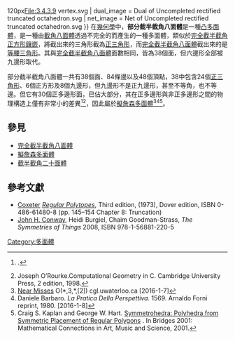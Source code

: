 {{Polyhedronbox
| name = 部分截半截角八面體
| polyhedron = 部分截半截角八面體
| imagename =Uncompleted rectified truncated octahedron.svg
| rotating = Uncompleted rectified truncated octahedron.gif
| rinfo = (點選檢視旋轉模型)
| Type = [[擬詹森多面體|擬詹森多面體]]
| Face = 38
| Edge = 84
| Vertice = 48
| Vertice_type = 3.9.9<br>3.4.3.9
| Schläfli = (r)t{3,4}
| Face_configuration = 24 [[正三角形|{ }∨()]] [[正三角形|正三角]]<BR>6 [[正方形|{4}]] [[正方形|正方形]]<BR>8 [[九邊形|{6}]] [[點對稱|對稱]][[九邊形|九邊形]]
| Conway = (a)tO
| Symmetry_group = ''O''<sub>''h''</sub>, [4,3], (*432) order 48
| Rotation_group = O, [4,3]<sup>+</sup>, (432), order 24
| Properties = 凸
| dual = 會合半截角八面體
| 3d_image = Uncompleted rectified truncated octahedron.svg
| vfigimage = 3.9.9 vertex.svg{{!}}120px{{LinkSymbol|)(}}File:3.4.3.9 vertex.svg
| dual_image = Dual of Uncompleted rectified truncated octahedron.svg
| net_image = Net of Uncompleted rectified truncated octahedron.svg
}}
在[[幾何學|幾何學]]中，'''部分截半截角八面體'''是一種[[凸多面體|凸多面體]]，是一種由[[截角八面體|截角八面體]]透過不完全的{{link-en|截半變換|Rectification_(geometry)}}而產生的一種多面體，類似於[[截半截角八面體|完全截半截角正方形鑲嵌]]，將截出來的三角形截為[[正三角形|正三角形]]，而[[截半截角八面體|完全截半截角八面體]]截出來的是[[等腰三角形|等腰三角形]]。其與[[截半截角八面體|完全截半截角八面體]]面數相同，皆為38個面，但六邊形全部被九邊形取代。

部分截半截角八面體一共有38個面、84條邊以及48個頂點，38中包含24個[[正三角形|正三角形]]、6個正方形及8個九邊形，但九邊形不是正九邊形，甚至不等角，也不等邊。但它有30個正多邊形面，已佔大部分，其在正多邊形與非正多邊形之間的物理構造上僅有非常小的差異<ref>{{citation|contribution=Symmetrohedra: Polyhedra from Symmetric Placement of Regular Polygons|title=Bridges: Mathematical Connections in Art, Music and Science|year=2001|url=http://www.cgl.uwaterloo.ca/~csk/papers/kaplan_hart_bridges2001.pdf|first1=Craig S.|last1=Kaplan|first2=George W.|last2=Hart|author2-link=George W. Hart|accessdate=2016-01-07|archive-date=2015-09-23|archive-url=https://web.archive.org/web/20150923202125/http://www.cgl.uwaterloo.ca/~csk/papers/kaplan_hart_bridges2001.pdf|dead-url=no}}.</ref><ref>Joseph O’Rourke.Computational Geometry in C. Cambridge University Press, 2 edition, 1998.</ref>，因此屬於[[擬詹森多面體|擬詹森多面體]]<ref>[http://www.cgl.uwaterloo.ca/~csk/projects/nearmisses/ Near Misses] {{Wayback|url=http://www.cgl.uwaterloo.ca/~csk/projects/nearmisses/ |date=20120716191121 }} O(*,3,*,[2]) cgl.uwaterloo.ca [2016-1-7]</ref><ref>Daniele Barbaro. ''La Pratica Della Perspettiva.'' 1569. Arnaldo Forni reprint, 1980. [2016-1-8]</ref><ref>Craig S. Kaplan and George W. Hart. [http://www.cgl.uwaterloo.ca/~csk/papers/bridges2001.html Symmetrohedra: Polyhedra from Symmetric Placement of Regular Polygons] {{Wayback|url=http://www.cgl.uwaterloo.ca/~csk/papers/bridges2001.html |date=20150911003956 }}. In Bridges 2001: Mathematical Connections in Art, Music and Science, 2001.</ref>。

== 參見 ==
* [[截半截角八面體|完全截半截角八面體]]
* [[擬詹森多面體|擬詹森多面體]]
* [[截半截角二十面體|截半截角二十面體]]

== 參考文獻 ==
{{reflist}}
* [[Harold_Scott_MacDonald_Coxeter|Coxeter]] ''[[Regular_Polytopes_(book)|Regular Polytopes]]'', Third edition, (1973), Dover edition, ISBN 0-486-61480-8 (pp. 145–154 Chapter 8: Truncation)
* [[John_Horton_Conway|John H. Conway]], Heidi Burgiel, Chaim Goodman-Strass, ''The Symmetries of Things'' 2008, ISBN 978-1-56881-220-5


{{擬詹森多面體}}

[[Category:多面體|Category:多面體]]